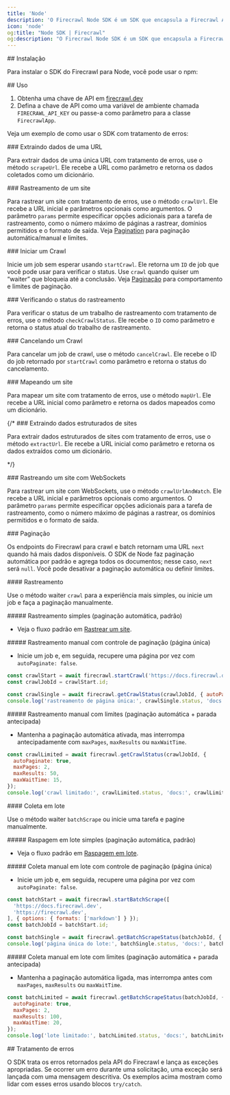 ```yaml
---
title: 'Node'
description: 'O Firecrawl Node SDK é um SDK que encapsula a Firecrawl API para ajudar você a transformar sites em Markdown com facilidade.'
icon: 'node'
og:title: "Node SDK | Firecrawl"
og:description: "O Firecrawl Node SDK é um SDK que encapsula a Firecrawl API para ajudar você a transformar sites em Markdown com facilidade."
---
```



<div id="installation">
  ## Instalação
</div>

Para instalar o SDK do Firecrawl para Node, você pode usar o npm:

<InstallationNode />

<div id="usage">
  ## Uso
</div>

1. Obtenha uma chave de API em [firecrawl.dev](https://firecrawl.dev)
2. Defina a chave de API como uma variável de ambiente chamada `FIRECRAWL_API_KEY` ou passe-a como parâmetro para a classe `FirecrawlApp`.

Veja um exemplo de como usar o SDK com tratamento de erros:

<ScrapeAndCrawlExampleNode />

<div id="scraping-a-url">
  ### Extraindo dados de uma URL
</div>

Para extrair dados de uma única URL com tratamento de erros, use o método `scrapeUrl`. Ele recebe a URL como parâmetro e retorna os dados coletados como um dicionário.

<ScrapeNodeShort />

<div id="crawling-a-website">
  ### Rastreamento de um site
</div>

Para rastrear um site com tratamento de erros, use o método `crawlUrl`. Ele recebe a URL inicial e parâmetros opcionais como argumentos. O parâmetro `params` permite especificar opções adicionais para a tarefa de rastreamento, como o número máximo de páginas a rastrear, domínios permitidos e o formato de saída. Veja [Pagination](#pagination) para paginação automática/manual e limites.

<CrawlNodeShort />

<div id="start-a-crawl">
  ### Iniciar um Crawl
</div>

Inicie um job sem esperar usando `startCrawl`. Ele retorna um `ID` de job que você pode usar para verificar o status. Use `crawl` quando quiser um “waiter” que bloqueia até a conclusão. Veja [Paginação](#pagination) para comportamento e limites de paginação.

<StartCrawlNodeShort />

<div id="checking-crawl-status">
  ### Verificando o status do rastreamento
</div>

Para verificar o status de um trabalho de rastreamento com tratamento de erros, use o método `checkCrawlStatus`. Ele recebe o `ID` como parâmetro e retorna o status atual do trabalho de rastreamento.

<CheckCrawlStatusNodeShort />

<div id="cancelling-a-crawl">
  ### Cancelando um Crawl
</div>

Para cancelar um job de crawl, use o método `cancelCrawl`. Ele recebe o ID do job retornado por `startCrawl` como parâmetro e retorna o status do cancelamento.

<CancelCrawlNodeShort />

<div id="mapping-a-website">
  ### Mapeando um site
</div>

Para mapear um site com tratamento de erros, use o método `mapUrl`. Ele recebe a URL inicial como parâmetro e retorna os dados mapeados como um dicionário.

<MapNodeShort />

{/* ### Extraindo dados estruturados de sites

  Para extrair dados estruturados de sites com tratamento de erros, use o método `extractUrl`. Ele recebe a URL inicial como parâmetro e retorna os dados extraídos como um dicionário.

  <ExtractNodeShort /> */}

<div id="crawling-a-website-with-websockets">
  ### Rastreando um site com WebSockets
</div>

Para rastrear um site com WebSockets, use o método `crawlUrlAndWatch`. Ele recebe a URL inicial e parâmetros opcionais como argumentos. O parâmetro `params` permite especificar opções adicionais para a tarefa de rastreamento, como o número máximo de páginas a rastrear, os domínios permitidos e o formato de saída.

<CrawlWebSocketNodeBase />

<div id="pagination">
  ### Paginação
</div>

Os endpoints do Firecrawl para crawl e batch retornam uma URL `next` quando há mais dados disponíveis. O SDK de Node faz paginação automática por padrão e agrega todos os documentos; nesse caso, `next` será `null`. Você pode desativar a paginação automática ou definir limites.

<div id="crawl">
  #### Rastreamento
</div>

Use o método waiter `crawl` para a experiência mais simples, ou inicie um job e faça a paginação manualmente.

<div id="simple-crawl-auto-pagination-default">
  ##### Rastreamento simples (paginação automática, padrão)
</div>

* Veja o fluxo padrão em [Rastrear um site](#crawling-a-website).

<div id="manual-crawl-with-pagination-control-single-page">
  ##### Rastreamento manual com controle de paginação (página única)
</div>

* Inicie um job e, em seguida, recupere uma página por vez com `autoPaginate: false`.

```js Node
const crawlStart = await firecrawl.startCrawl('https://docs.firecrawl.dev', { limit: 5 });
const crawlJobId = crawlStart.id;

const crawlSingle = await firecrawl.getCrawlStatus(crawlJobId, { autoPaginate: false });
console.log('rastreamento de página única:', crawlSingle.status, 'docs:', crawlSingle.data.length, 'próximo:', crawlSingle.next);
```

<div id="manual-crawl-with-limits-auto-pagination-early-stop">
  ##### Rastreamento manual com limites (paginação automática + parada antecipada)
</div>

* Mantenha a paginação automática ativada, mas interrompa antecipadamente com `maxPages`, `maxResults` ou `maxWaitTime`.

```js Node
const crawlLimited = await firecrawl.getCrawlStatus(crawlJobId, {
  autoPaginate: true,
  maxPages: 2,
  maxResults: 50,
  maxWaitTime: 15,
});
console.log('crawl limitado:', crawlLimited.status, 'docs:', crawlLimited.data.length, 'próximo:', crawlLimited.next);
```

<div id="batch-scrape">
  #### Coleta em lote
</div>

Use o método waiter `batchScrape` ou inicie uma tarefa e pagine manualmente.

<div id="simple-batch-scrape-auto-pagination-default">
  ##### Raspagem em lote simples (paginação automática, padrão)
</div>

* Veja o fluxo padrão em [Raspagem em lote](/pt-BR/features/batch-scrape).

<div id="manual-batch-scrape-with-pagination-control-single-page">
  ##### Coleta manual em lote com controle de paginação (página única)
</div>

* Inicie um job e, em seguida, recupere uma página por vez com `autoPaginate: false`.

```js Node
const batchStart = await firecrawl.startBatchScrape([
  'https://docs.firecrawl.dev',
  'https://firecrawl.dev',
], { options: { formats: ['markdown'] } });
const batchJobId = batchStart.id;

const batchSingle = await firecrawl.getBatchScrapeStatus(batchJobId, { autoPaginate: false });
console.log('página única do lote:', batchSingle.status, 'docs:', batchSingle.data.length, 'próximo:', batchSingle.next);
```

<div id="manual-batch-scrape-with-limits-auto-pagination-early-stop">
  ##### Coleta manual em lote com limites (paginação automática + parada antecipada)
</div>

* Mantenha a paginação automática ligada, mas interrompa antes com `maxPages`, `maxResults` ou `maxWaitTime`.

```js Node
const batchLimited = await firecrawl.getBatchScrapeStatus(batchJobId, {
  autoPaginate: true,
  maxPages: 2,
  maxResults: 100,
  maxWaitTime: 20,
});
console.log('lote limitado:', batchLimited.status, 'docs:', batchLimited.data.length, 'próximo:', batchLimited.next);
```

<div id="error-handling">
  ## Tratamento de erros
</div>

O SDK trata os erros retornados pela API do Firecrawl e lança as exceções apropriadas. Se ocorrer um erro durante uma solicitação, uma exceção será lançada com uma mensagem descritiva. Os exemplos acima mostram como lidar com esses erros usando blocos `try/catch`.